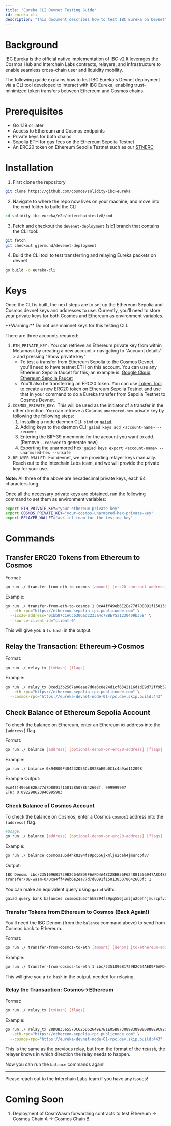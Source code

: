 ```yaml
---
title: "Eureka CLI Devnet Testing Guide"
id: eureka-cli
description: "This document describes how to test IBC Eureka on Devnet"
---
```


# Background

IBC Eureka is the official native implementation of IBC v2
It leverages the Cosmos Hub and Interchain Labs contracts, relayers, and infrastructure to enable seamless cross-chain user and liquidity mobility.

The following guide explains how to test IBC Eureka's Devnet deployment via a CLI tool developed to interact with IBC Eureka, enabling trust-minimized token transfers between Ethereum and Cosmos chains.


# Prerequisites

- Go 1.19 or later
- Access to Ethereum and Cosmos endpoints
- Private keys for both chains
- Sepolia ETH for gas fees on the Ethereum Sepolia Testnet
- An ERC20 token on Ethereum Sepolia Testnet such as our [$TNERC](https://sepolia.etherscan.io/token/0xa4ff49eb6e2ea77d7d8091f1501385078642603f)

# Installation

1. First clone the repository
```bash
git clone https://github.com/cosmos/solidity-ibc-eureka
```

2. Navigate to where the repo now lives on your machine, and move into the cmd folder to build the CLI

```bash
cd solidity-ibc-eureka/e2e/interchaintestv8/cmd
```

3. Fetch and checkout the `devenet-deployment` [sic] branch that contains the CLI tool:
```bash
git fetch
git checkout gjermund/devenet-deployment
```

4. Build the CLI tool to test transferring and relaying Eureka packets on devnet
```bash
go build -o eureka-cli
```

# Keys

Once the CLI is built, the next steps are to set up the Ethereum Sepolia and Cosmos devnet keys and addresses to use. Currently, you'll need to store your private keys for both Cosmos and Ethereum as environment variables.

<Warning>
**Warning:** Do not use mainnet keys for this testing CLI.
</Warning>

There are three accounts required:
1. `ETH_PRIVATE_KEY:` You can retrieve an Ethereum private key from within Metamask by creating a new account > navigating to "Account details" > and pressing "Show private key"
    - To test a transfer from Ethereum Sepolia to the Cosmos Devnet, you'll need to have testnet ETH on this account. You can use any Ethereum Sepolia faucet for this, an example is: [Google Cloud Ethereum Sepolia Faucet](https://cloud.google.com/application/web3/faucet/ethereum/sepolia)
    - You'll also be transferring an ERC20 token. You can use [Token Tool](https://tokentool.bitbond.com/create-token/erc20-token/ethereum-sepolia) to create a new ERC20 token on Ethereum Sepolia Testnet and use that in your command to do a Eureka transfer from Sepolia Testnet to Cosmos Devnet.
2. `COSMOS_PRIVATE_KEY:` This will be used as the initiator of a transfer in the other direction. You can retrieve a Cosmos `unarmored-hex` private key by following the following steps:
    1. Installing a node daemon CLI: `simd` or <code><a href="https://github.com/cosmos/gaia">gaiad</a></code>.
    2. Adding keys to the daemon CLI: `gaiad keys add <account-name> --recover`
    3. Entering the BIP-39 mnemonic for the account you want to add. (Remove `--recover` to generate new)
    4. Exporting the unarmored hex: `gaiad keys export <account-name> --unarmored-hex --unsafe`
3. `RELAYER_WALLET:` For devnet, we are providing relayer keys manually. Reach out to the Interchain Labs team, and we will provide the private key for your use.

**Note:** All three of the above are hexadecimal private keys, each 64 characters long.

Once all the necessary private keys are obtained, run the following command to set them as environment variables:
```bash
export ETH_PRIVATE_KEY="your-ethereum-private-key"
export COSMOS_PRIVATE_KEY="your-cosmos-unarmored-hex-private-key"
export RELAYER_WALLET="ask-icl-team-for-the-testing-key"
```

# Commands

## Transfer ERC20 Tokens from Ethereum to Cosmos

Format:
```bash
go run ./ transfer-from-eth-to-cosmos [amount] [erc20-contract-address] [to-address] [flags]
```

Example:

```bash
go run ./ transfer-from-eth-to-cosmos 1 0xA4ff49eb6E2Ea77d7D8091f1501385078642603f cosmos1u5d4hk8294fs9pq556jxmlju2ceh4jmurcpfv7 \
  --eth-rpc="https://ethereum-sepolia-rpc.publicnode.com" \
  --ics20-address="0xbb87C1ACc6306ad2233a4c7BBE75a1230409b358" \
  --source-client-id="client-0"
```

This will give you a `tx hash` in the output.

## Relay the Transaction: Ethereum->Cosmos

Format:
```bash
go run ./ relay_tx [txHash] [flags]
```

Example:

```bash
go run ./ relay_tx 0xed13b2567a00eae7d0a6c8e24d1cf6342116d1d89d72ff9b52b690cdd3a5dd98 \
  --eth-rpc="https://ethereum-sepolia-rpc.publicnode.com" \
  --cosmos-rpc="https://eureka-devnet-node-01-rpc.dev.skip.build:443"
```

## Check Balance of Ethereum Sepolia Account

To check the balance on Ethereum, enter an Ethereum `0x` address into the `[address]` flag.

Format:
```bash
go run ./ balance [address] [optional-denom-or-erc20-address] [flags]
```

Example:

```bash
go run ./ balance 0x94B00F484232D55Cc892BbE0b0C1c4a9ad112098
```

Example Output:

```bash
0xA4ff49eb6E2Ea77d7D8091f1501385078642603f: 999999997
ETH: 0.092298623946995983
```

### Check Balance of Cosmos Account

To check the balance on Cosmos, enter a Cosmos `cosmos1` address into the `[address]` flag.

```bash
#Usage:
go run ./ balance [address] [optional-denom-or-erc20-address] [flags]
```

Example:

```bash
go run ./ balance cosmos1u5d4hk8294fs9pq556jxmlju2ceh4jmurcpfv7
```

Output:

```bash
IBC Denom: ibc/2351096B1729B2C64AED9F6AFD4A4BC28EB56F624881556947A8C48EDB9ED444
transfer/08-wasm-0/0xa4ff49eb6e2ea77d7d8091f1501385078642603f: 1
```

You can make an equivalent query using `gaiad` with:

```bash
gaiad query bank balances cosmos1u5d4hk8294fs9pq556jxmlju2ceh4jmurcpfv7 --chain-id=highway-dev-1 --node=https://eureka-devnet-node-01-rpc.dev.skip.build:443 --output json
```

### Transfer Tokens from Ethereum to Cosmos (Back Again!)

You'll need the IBC Denom (from the `balance` command above) to send from Cosmos back to Ethereum.

Format:

```bash
go run ./ transfer-from-cosmos-to-eth [amount] [denom] [to-ethereum-address] [flags]
```

Example:

```bash
go run ./ transfer-from-cosmos-to-eth 1 ibc/2351096B1729B2C64AED9F6AFD4A4BC28EB56F624881556947A8C48EDB9ED444 0x94B00F484232D55Cc892BbE0b0C1c4a9ad112098
```

This will give you a `tx hash` in the output, needed for relaying.

### Relay the Transaction: Cosmos->Ethereum

Format:

```bash
go run ./ relay_tx [txHash] [flags]
```

Example:

```bash
go run ./ relay_tx 28D0B356557DC625D62649E7B1E05B8730898389B8D888E9C920BED33429D9EB \
  --eth-rpc="https://ethereum-sepolia-rpc.publicnode.com" \
  --cosmos-rpc="https://eureka-devnet-node-01-rpc.dev.skip.build:443"
  ```

This is the same as the previous relay, but from the format of the `txHash`, the relayer knows in which direction the relay needs to happen.

Now you can run the `balance` commands again!

---

Please reach out to the Interchain Labs team if you have any issues!


# Coming Soon
1. Deployment of CosmWasm forwarding contracts to test Ethereum → Cosmos Chain A → Cosmos Chain B.